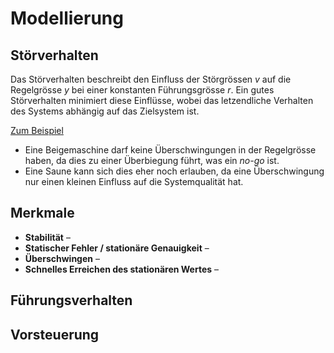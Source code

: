# Modellierung

## Störverhalten

Das Störverhalten beschreibt den Einfluss der Störgrössen $v$ auf die Regelgrösse $y$ bei einer konstanten Führungsgrösse $r$. Ein gutes Störverhalten minimiert diese Einflüsse, wobei das letzendliche Verhalten des Systems abhängig auf das Zielsystem ist.

[Zum Beispiel]{.underline}

-   Eine Beigemaschine darf keine Überschwingungen in der Regelgrösse haben, da dies zu einer Überbiegung führt, was ein *no-go* ist.
-   Eine Saune kann sich dies eher noch erlauben, da eine Überschwingung nur einen kleinen Einfluss auf die Systemqualität hat.

::: callout-note
## Merkmale

-   **Stabilität** --
-   **Statischer Fehler / stationäre Genauigkeit** --
-   **Überschwingen** --
-   **Schnelles Erreichen des stationären Wertes** --
:::

## Führungsverhalten

## Vorsteuerung
